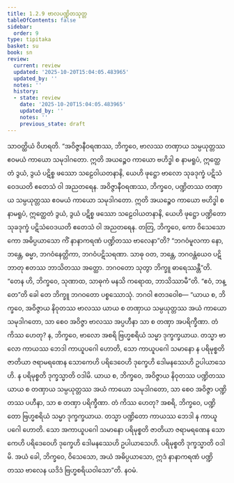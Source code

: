 ```yaml
---
title: 1.2.9 ဗာလပဏ္ဍိတသုတ္တ
tableOfContents: false
sidebar:
  order: 9
type: tipitaka
basket: su
book: sn
review:
  current: review
  updated: '2025-10-20T15:04:05.483965'
  updated_by: ''
  notes: ''
  history:
  - state: review
    date: '2025-10-20T15:04:05.483965'
    updated_by: ''
    notes: ''
    previous_state: draft
---
```



<DynamicBreadcrumb />


<ReviewStatus review={frontmatter.review} showDetails={true} />

<HypothesisAnnotation frontmatter={frontmatter} />

<Division number="19" book="sn" e="ch" v="18" p="282">

<Paragraph number="112" book="sn">
သာဝတ္ထိယံ ဝိဟရတိ. “အဝိဇ္ဇာနီဝရဏဿ, ဘိက္ခဝေ, ဗာလဿ တဏှာယ သမ္ပယုတ္တဿ ဧဝမယံ ကာယော သမုဒါဂတော. ဣတိ အယဉ္စေဝ ကာယော ဗဟိဒ္ဓါ စ နာမရူပံ, ဣတ္ထေတံ ဒွယံ, ဒွယံ ပဋိစ္စ ဖဿော သဠေဝါယတနာနိ, ယေဟိ ဖုဋ္ဌော ဗာလော သုခဒုက္ခံ ပဋိသံဝေဒယတိ ဧတေသံ ဝါ အညတရေန.
</Paragraph>

<Paragraph number="113" book="sn">
အဝိဇ္ဇာနီဝရဏဿ, ဘိက္ခဝေ, ပဏ္ဍိတဿ တဏှာယ သမ္ပယုတ္တဿ ဧဝမယံ ကာယော သမုဒါဂတော. ဣတိ အယဉ္စေဝ ကာယော ဗဟိဒ္ဓါ စ နာမရူပံ, ဣတ္ထေတံ ဒွယံ, ဒွယံ ပဋိစ္စ ဖဿော သဠေဝါယတနာနိ, ယေဟိ ဖုဋ္ဌော ပဏ္ဍိတော သုခဒုက္ခံ ပဋိသံဝေဒယတိ ဧတေသံ ဝါ အညတရေန.
</Paragraph>

<Paragraph number="114" book="sn">
တတြ, ဘိက္ခဝေ, ကော ဝိသေသော ကော အဓိပ္ပယာသော ကိံ နာနာကရဏံ ပဏ္ဍိတဿ ဗာလေနာ”တိ? “ဘဂဝံမူလကာ နော, ဘန္တေ, ဓမ္မာ, ဘဂဝံနေတ္တိကာ, ဘဂဝံပဋိသရဏာ. သာဓု ဝတ, ဘန္တေ, ဘဂဝန္တံယေဝ ပဋိဘာတု ဧတဿ ဘာသိတဿ အတ္ထော. ဘဂဝတော သုတွာ ဘိက္ခူ ဓာရေဿန္တီ”တိ.
</Paragraph>

<Paragraph number="115" book="sn">
“တေန ဟိ, ဘိက္ခဝေ, သုဏာထ, သာဓုကံ မနသိ ကရောထ, ဘာသိဿာမီ”တိ. “ဧဝံ, ဘန္တေ”တိ ခေါ တေ ဘိက္ခူ ဘဂဝတော ပစ္စဿောသုံ. ဘဂဝါ ဧတဒဝေါစ—
</Paragraph>

<Paragraph number="116" book="sn">
“ယာယ စ, ဘိက္ခဝေ, အဝိဇ္ဇာယ နိဝုတဿ ဗာလဿ ယာယ စ တဏှာယ သမ္ပယုတ္တဿ အယံ ကာယော သမုဒါဂတော, သာ စေဝ အဝိဇ္ဇာ ဗာလဿ အပ္ပဟီနာ သာ စ တဏှာ အပရိက္ခီဏာ. တံ ကိဿ ဟေတု? န, ဘိက္ခဝေ, ဗာလော အစရိ ဗြဟ္မစရိယံ သမ္မာ ဒုက္ခက္ခယာယ. တသ္မာ ဗာလော ကာယဿ ဘေဒါ ကာယူပဂေါ ဟောတိ, သော ကာယူပဂေါ သမာနော န ပရိမုစ္စတိ ဇာတိယာ ဇရာမရဏေန သောကေဟိ ပရိဒေဝေဟိ ဒုက္ခေဟိ ဒေါမနဿေဟိ ဥပါယာသေဟိ. န ပရိမုစ္စတိ ဒုက္ခသ္မာတိ ဝဒါမိ.
</Paragraph>

<Paragraph number="117" book="sn">
ယာယ စ, ဘိက္ခဝေ, အဝိဇ္ဇာယ နိဝုတဿ ပဏ္ဍိတဿ ယာယ စ တဏှာယ သမ္ပယုတ္တဿ အယံ ကာယော သမုဒါဂတော, သာ စေဝ အဝိဇ္ဇာ ပဏ္ဍိတဿ ပဟီနာ, သာ စ တဏှာ ပရိက္ခီဏာ. တံ ကိဿ ဟေတု? အစရိ, ဘိက္ခဝေ, ပဏ္ဍိတော ဗြဟ္မစရိယံ သမ္မာ ဒုက္ခက္ခယာယ. တသ္မာ ပဏ္ဍိတော ကာယဿ ဘေဒါ န ကာယူပဂေါ ဟောတိ. သော အကာယူပဂေါ သမာနော ပရိမုစ္စတိ ဇာတိယာ ဇရာမရဏေန သောကေဟိ ပရိဒေဝေဟိ ဒုက္ခေဟိ ဒေါမနဿေဟိ ဥပါယာသေဟိ. ပရိမုစ္စတိ ဒုက္ခသ္မာတိ ဝဒါမိ. အယံ ခေါ, ဘိက္ခဝေ, ဝိသေသော, အယံ အဓိပ္ပယာသော, ဣဒံ နာနာကရဏံ ပဏ္ဍိတဿ ဗာလေန ယဒိဒံ ဗြဟ္မစရိယဝါသော”တိ.

</Paragraph>
</Division>

<Paragraph number="118" type="center" book="sn">
နဝမံ.
</Paragraph>